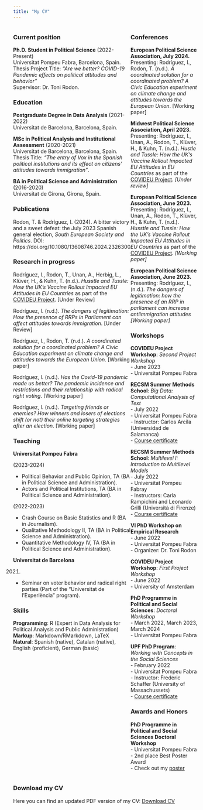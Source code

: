 ```yaml
---
title: "My CV"
---
```


::: {style="display: flex;"}
<div>

### Current position

**Ph.D. Student in Political Science** (2022-Present) <br> Universitat Pompeu Fabra, Barcelona, Spain. <br> Thesis Project Title: *"Are we better? COVID-19 Pandemic effects on political attitudes and behavior"* <br> Supervisor: Dr. Toni Rodon.

### Education

**Postgraduate Degree in Data Analysis** (2021-2022) <br> Universitat de Barcelona, Barcelona, Spain.

**MSc in Political Analysis and Institutional Assessment** (2020-2021) <br> Universitat de Barcelona, Barcelona, Spain. <br> Thesis Title: *"The entry of Vox in the Spanish political institutions and its effect on citizens' attitudes towards immigration"*.

**BA in Political Science and Administration** (2016-2020) <br> Universitat de Girona, Girona, Spain.

### Publications

Rodon, T. & Rodríguez, I. (2024). A bitter victory and a sweet defeat: the July 2023 Spanish general election, *South European Society and Politics*. DOI: https://doi.org/10.1080/13608746.2024.2326300

### Research in progress

Rodríguez, I., Rodon, T., Unan, A., Herbig, L., Klüver, H., & Kuhn, T. (n.d.). *Husstle and Tussle: How the UK's Vaccine Rollout Impacted EU Attitudes in EU Countries* as part of the [COVIDEU Project](https://www.covideu.info). [Under Review]

Rodríguez, I. (n.d.). *The dangers of legitimation: How the presence of RRPs in Parliament can affect attitudes towards immigration*. [Under Review]

Rodríguez, I., Rodon, T. (n.d.). *A coordinated solution for a coordinated problem? A Civic Education experiment on climate change and attitudes towards the European Union*. [Working paper]

Rodríguez, I. (n.d.). *Has the Covid-19 pandemic made us better? The pandemic incidence and restrictions and their relationship with radical right voting*. [Working paper]

Rodríguez, I. (n.d.). *Targeting friends or enemies? How winners and losers of elections shift (or not) their online targeting strategies after an election*. [Working paper]

### Teaching

**Universitat Pompeu Fabra** <br>

(2023-2024) <br>

- Political Behavior and Public Opinion, TA (BA in Political Science and Administration). <br>
- Actors and Political Institutions, TA (BA in Political Science and Administration).

(2022-2023) <br>

- Crash Course on Basic Statistics and R (BA in Journalism). <br>
- Qualitative Methodology II, TA (BA in Political Science and Administration). <br>
- Quantitative Methodology IV, TA (BA in Political Science and Administration).

**Universitat de Barcelona** <br>

(2021) <br>

- Seminar on voter behavior and radical right parties (Part of the "Universitat de l'Experiència" program).

### Skills

**Programming**: R (Expert in Data Analysis for Political Analysis and Public Administration) <br> **Markup**: Markdown/RMarkdown, LaTeX <br> **Natural**: Spanish (native), Catalan (native), English (proficient), German (basic)

</div>

<div>

### Conferences

**European Political Science Association, July 2024.** <br> Presenting: Rodríguez, I., Rodon, T. (n.d.). *A coordinated solution for a coordinated problem? A Civic Education experiment on climate change and attitudes towards the European Union*. [Working paper]

**Midwest Political Science Association, April 2023.** <br> Presenting: Rodríguez, I., Unan, A., Rodon, T., Klüver, H., & Kuhn, T. (n.d.). *Hustle and Tussle: How the UK's Vaccine Rollout Impacted EU Attitudes in EU Countries* as part of the [COVIDEU Project](https://www.covideu.info). *[Under review]*

**European Political Science Association, June 2023.** <br> Presenting: Rodríguez, I., Unan, A., Rodon, T., Klüver, H., & Kuhn, T. (n.d.). *Husstle and Tussle: How the UK's Vaccine Rollout Impacted EU Attitudes in EU Countries* as part of the [COVIDEU Project](https://www.covideu.info). *[Working paper]*

**European Political Science Association, June 2023.** <br> Presenting: Rodríguez, I., (n.d.). *The dangers of legitimation: how the presence of an RRP in parliament can increase antiimmigration attitudes* *[Working paper]*


### Workshops


**COVIDEU Project Workshop**: *Second Project Workshop* <br> - June 2023 <br> - Universitat Pompeu Fabra

**RECSM Summer Methods School**: *Big Data: Computational Analysis of Text* <br> - July 2022 <br> -  Universitat Pompeu Fabra <br> - Instructor: Carlos Arcila (Universidad de Salamanca) <br> - <a href="BigData_Certificate.pdf#" class="download" title="Course certificate">Course certificate</a>

**RECSM Summer Methods School**: *Multilevel I: Introduction to Multilevel Models* <br> - July 2022 <br> - Universitat Pompeu Fabray <br> - Instructors: Carla Rampichini and Leonardo Grilli (Università di Firenze) <br> - <a href="MultilevelI_Certificate.pdf#" class="download" title="Course certificate">Course certificate</a>

**VI PhD Workshop on Empirical Research** <br> - June 2022 <br> - Universitat Pompeu Fabra <br> - Organizer: Dr. Toni Rodon

**COVIDEU Project Workshop**: *First Project Workshop* <br> - June 2022 <br> - University of Amsterdam

**PhD Programme in Political and Social Sciences**: *Doctoral Workshop* <br> - March 2022, March 2023, March 2024 <br> - Universitat Pompeu Fabra

**UPF PhD Program**: *Working with Concepts in the Social Sciences* <br> - February 2022 <br> - Universitat Pompeu Fabra <br> - Instructor: Frederic Schaffer (University of Massachussets) <br> - <a href="Concepts_Certificate.pdf#" class="download" title="Course certificate">Course certificate</a>

### Awards and Honors

**PhD Programme in Political and Social Sciences Doctoral Workshop** <br> - Universitat Pompeu Fabra <br> - 2nd place Best Poster Award <br> - Check out my <a href="IreneRodriguez_Poster_PhDWorkshop.pdf#" class="download" title="poster">poster</a>

</div>
:::

### Download my CV

Here you can find an updated PDF version of my CV: <a href="Irene_Rodriguez_CV.pdf#" class="download" title="Download CV as PDF">Download CV</a>
